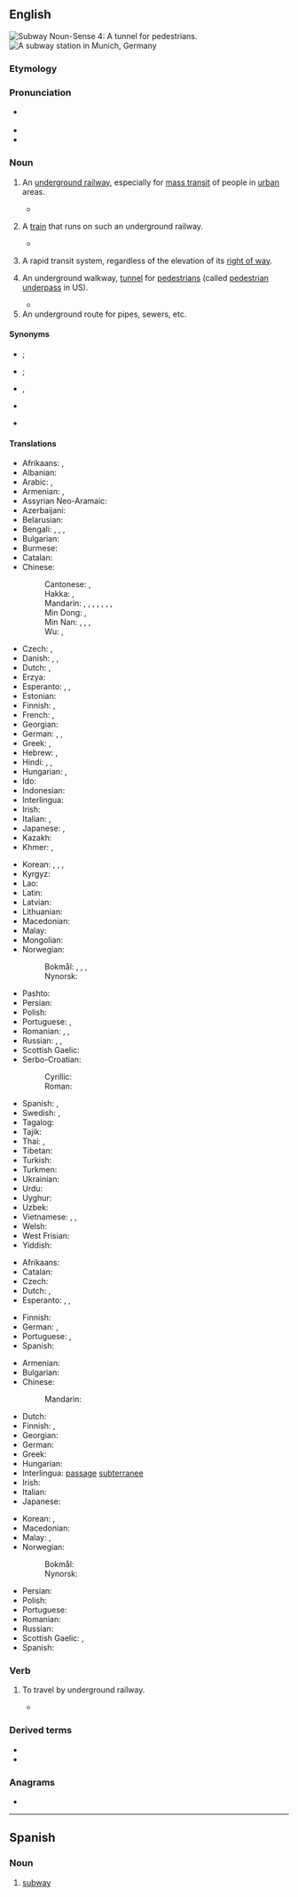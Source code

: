 ==English==
{{wikipedia|dab=subway}}
[[File:Tunnel connecting Red and Blue Subway Train Lines.JPG|thumb|'''Subway''' Noun-Sense 4:<br>A tunnel for pedestrians.]]
[[Image:Munich subway station Westfriedhof.jpg|thumb|right|A '''subway''' station in Munich, Germany]]

===Etymology===
{{prefix|en|sub|way}}

===Pronunciation===
* {{a|UK|US}} {{IPA|en|/ˈsʌbˌweɪ/|[ˈsʌbˌweɪ̯]}}
* {{audio|en|en-us-subway.ogg|Audio (US)}}
* {{rhymes|en|ʌbweɪ|s=2}}

===Noun===
{{en-noun}}

# {{lb|en|North America|Scotland|South Africa}} An [[underground railway]], especially for [[mass transit]] of people in [[urban]] areas. {{topics|en|Rail transportation}}
#* {{quote-book|en|year=2012|author=Andrew Martin|title=Underground Overground: A passenger's history of the Tube|publisher=Profile Books, {{ISBN|978-1846684777}}|page=98|text=In 1884 Greathead was part of a syndicate that obtained powers for another '''subway''' – 'The City of London & Southwark Subway'. The term ''''subway'''' sounded more sophisticated than 'underground railway', which was associated with the sulphurous [[Metropolitan]], and it would be adopted by New York for its own electric metro when work started on that in 1904.}}
# {{lb|en|North America|Scotland|South Africa}} A [[train]] that runs on such an underground railway.
#* {{quote-journal|en
|date=April 29 1981|title=And Only Sixty Cents|author=Russel Baker|journal=The New York Times|passage=Just before you leave, the '''subway''' comes. You get on. It stops at the next station.
|url=https://www.nytimes.com/1981/04/29/opinion/observer-and-only-sixty-cents.html?searchResultPosition=3}}
# {{lb|en|US}} A rapid transit system, regardless of the elevation of its [[right of way]].
# {{lb|en|British}} An underground walkway, [[tunnel]] for [[pedestrian]]s (called [[pedestrian underpass]] in US).
#* {{quote-journal|en|date=2021 December 29|author=Stephen Roberts|title=Stories and facts behind railway plaques: Didcot (1932)|journal=RAIL|issue=947|page=60|text=Heading beneath the tracks via the '''subway''' to the immediate north of the station takes us to the Didcot Railway Centre.}}
# An underground route for pipes, sewers, etc.

====Synonyms====
{{sense|underground railway}}
* {{l|en|metro}}; {{l|en|Métro}} {{q|Paris}}
* {{l|en|tube}}; {{l|en|Tube}} {{q|London}}
* {{l|en|underground}}, {{l|en|underground railway}}
{{sense|rapid transit system}}
* {{l|en|rapid transit}}
{{sense|underground walkway}}
* {{l|en|underpass}}

====Translations====
{{trans-top|underground railway}}
* Afrikaans: {{t|af|moltrein}}, {{t|af|moltreinspoor}}
* Albanian: {{t+|sq|metro|f}}
* Arabic: {{t|ar|مِتْرُو|m}}, {{t|ar|مِتْرُو|m|tr=metro}}
* Armenian: {{t+|hy|մետրո}}, {{t+|hy|մետրոպոլիտեն}}
* Assyrian Neo-Aramaic: {{t|aii|ܡܹܛܪܘܿ|m|tr=meṭro}}
* Azerbaijani: {{t+|az|metro}}
* Belarusian: {{t|be|метро́|n}}
* Bengali: {{t|bn|মেট্রো}}, {{t|bn|আন্ডারগ্রাউন্ড|tr=anḍargraunḍ}}, {{t|bn|সাবওয়ে}}, {{t|bn|দ্রুত পরিবহণ}}
* Bulgarian: {{t|bg|метро́|n}}
* Burmese: {{t|my|မြေအောက်မီးရထား}}
* Catalan: {{t+|ca|metro|m}}
* Chinese:
*: Cantonese: {{t|yue|地鐵|sc=Hani}}, {{t|yue|地铁|tr=dei6 tit3|sc=Hani}}
*: Hakka: {{t|hak|捷運}}, {{t|hak|捷运|tr=chhia̍p-yun}}
*: Mandarin: {{t+|cmn|地鐵|sc=Hani}}, {{t+|cmn|地铁|tr=dìtiě|sc=Hani}}, {{t|cmn|地下鐵路|sc=Hani}}, {{t|cmn|地下铁路|tr=dìxià tiělù|sc=Hani}}, {{t+|cmn|捷運}}, {{t+|cmn|捷运|tr=jiéyùn}} {{qualifier|Taiwan}}, {{t+|cmn|地下鐵}}, {{t+|cmn|地下铁|tr=dìxiàtiě}} {{qualifier|Taiwan}}
*: Min Dong: {{t|cdo|地鐵}}, {{t|cdo|地铁|tr=dê-tiék}}
*: Min Nan: {{t+|nan|地下鐵}}, {{t|nan|地下铁|tr=tē-hā-thih}}, {{t|nan|地鐵}}, {{t|nan|地铁|tr=tē-thih}}
*: Wu: {{t|wuu|地鐵}}, {{t|wuu|地铁|tr=di thiq}}
* Czech: {{t+|cs|metro|n}}, {{t|cs|podzemní dráha|f}}
* Danish: {{t+|da|metro|c}}, {{t|da|undergrundsbane|c}}, {{t|da|tunnelbane|c}}
* Dutch: {{t+|nl|metro|m}}, {{t+|nl|ondergrondse|f}}
* Erzya: {{t|myv|модалкс}}
* Esperanto: {{t|eo|metroo}}, {{t|eo|S-fervojo}}, {{t|eo|subtera fervojo}}
* Estonian: {{t+|et|metroo}}
* Finnish: {{t+|fi|metro}}, {{t+|fi|maanalainen}}
* French: {{t+|fr|métro|m}}, {{t+|fr|métropolitain|m}}
* Georgian: {{t+|ka|მეტრო}}
* German: {{t+|de|U-Bahn|f}}, {{t|de|Metro|f}}, {{t+|de|Untergrundbahn|f}}
* Greek: {{t+|el|μετρό}}, {{t+|el|υπόγειος|m}}
* Hebrew: {{t|he|מֶטְרוֹ|m|tr=metró}}, {{t+|he|רַכֶּבֶת תַּחְתִּית|f}}
* Hindi: {{t|hi|भूमिगत रेल|f}}, {{t|hi|मीट्रो}}, {{t|hi|मेट्रो|f}}
* Hungarian: {{t+|hu|metró}}, {{t+|hu|földalatti}} {{qualifier|underground only}}
* Ido: {{t+|io|metropoliteno}}
* Indonesian: {{t|id|kereta api bawah tanah}}
* Interlingua: {{t|ia|metro}}
* Irish: {{t|ga|traein faoi thalamh|f}}
* Italian: {{t|it|metrò|m|f}}, {{t+|it|metropolitana|f}}
* Japanese: {{t+|ja|地下鉄|tr=ちかてつ, chikatetsu}}, {{t+|ja|メトロ|tr=metoro}}
* Kazakh: {{t+|kk|метро}}
* Khmer: {{t|km|ម៉េត្រូ}}, {{t|km|ផ្លូវក្រោមដី}}
{{trans-mid}}
* Korean: {{t+|ko|지하철(地下鐵)}}, {{t+|ko|전철(電鐵)}}, {{t|ko|도시철도(都市鐵道)}}, {{t|ko|메트로}}
* Kyrgyz: {{t|ky|метро}}
* Lao: {{t|lo|ລົດໄຟໃຕ້ດິນ}}
* Latin: {{t|la| ferrivia metropolitana|f}}
* Latvian: {{t|lv|metro}}
* Lithuanian: {{t|lt|metro}}
* Macedonian: {{t|mk|метро́|n}}
* Malay: {{t|ms|kereta api bawah tanah}}
* Mongolian: {{t+|mn|метро}}
* Norwegian:
*: Bokmål: {{t|nb|tunnelbane|m}}, {{t|nb|T-bane|m}}, {{t+|nb|metro|c}}, {{t|nb|undergrunnsbane|m}}
*: Nynorsk: {{t|nn|tunnelbane|m}}
* Pashto: {{t|ps|مېترو|f|tr=metró}}
* Persian: {{t+|fa|مترو|tr=metro|sc=fa-Arab}}
* Polish: {{t+|pl|metro|n}}
* Portuguese: {{t+|pt|metro|m}} {{qualifier|Portugal}}, {{t+|pt|metrô|m}} {{qualifier|Brazil}}
* Romanian: {{t+|ro|metrou|n}}, {{t+|ro|metro|n}}, {{t+|ro|metropolitan|n}}
* Russian: {{t+|ru|метро́|n}}, {{t+|ru|метрополите́н|m|tr=metropolitɛ́n}}, {{t+|ru|подзе́мка|n}}
* Scottish Gaelic: {{t|gd|fo-rèile|f}}
* Serbo-Croatian:
*: Cyrillic: {{t|sh|мѐтро̄|n}}
*: Roman: {{t+|sh|mètrō|n}}
* Spanish: {{t+|es|metro|m}}, {{t+|es|subte|m}} {{qualifier|Argentina}}
* Swedish: {{t+|sv|tunnelbana|c}}, {{t+|sv|T-bana|c}}
* Tagalog: {{t+|tl|metro}}
* Tajik: {{t+|tg|метро}}
* Thai: {{t|th|รถไฟใต้ดิน}}, {{t|th|เมโทร}}
* Tibetan: {{t|bo|ས་འོག་ལྕགས་ལམ}}
* Turkish: {{t+|tr|metro}}
* Turkmen: {{t|tk|metro}}
* Ukrainian: {{t|uk|метро́|n}}
* Urdu: {{t|ur|میٹرو|tr=meṭro}}
* Uyghur: {{t|ug|مېترو}}
* Uzbek: {{t+|uz|metro}}
* Vietnamese: {{t|vi|xe điện ngầm}}, {{t|vi|tàu điện ngầm}}, {{t|vi|mê-tơ-rô}}
* Welsh: {{t|cy|rheilffordd danddaearol|f}}
* West Frisian: {{t|fy|metro}}
* Yiddish: {{t|yi|מעטראָ|m}}
{{trans-bottom}}

{{trans-top|train of underground railway}}
* Afrikaans: {{t|af|moltrein}}
* Catalan: {{t+|ca|metro|m}}
* Czech: {{t+|cs|metro}}
* Dutch: {{t+|nl|metro|m}}, {{t+|nl|metrostel|n}}
* Esperanto: {{t|eo|metroo}}, {{t|eo|S-trajno}}, {{t|eo|subtrajno}}
{{trans-mid}}
* Finnish: {{t+|fi|metrojuna}}
* German: {{t+|de|U-Bahn|f}}, {{t+|de|Untergrundbahn|f}}
* Portuguese: {{qualifier|Brazil}} {{t+|pt|metrô|m}}, {{qualifier|Portugal}} {{t+|pt|metro|m}}
* Spanish: {{t+|es|metro|m}}
{{trans-bottom}}

{{trans-top|underground walkway}}
* Armenian: {{t+|hy|գետնանցում}}
* Bulgarian: {{t+|bg|подлез|m}}
* Chinese:
*: Mandarin: {{t+|cmn|地下道|tr=dìxiàdào}}
* Dutch: {{t|nl|voetgangerstunnel|m}}
* Finnish: {{t|fi|jalankulkutunneli}}, {{t+|fi|alikäytävä}}
* Georgian: {{t|ka|მიწისქვეშა გადასასვლელი}}
* German: {{t+|de|Unterführung|f}}
* Greek: {{t|el|υπόγεια διάβαση πεζών|f}}
* Hungarian: {{t+|hu|aluljáró}}
* Interlingua: [[passage]] [[subterranee]]
* Irish: {{t|ga|íosbhealach|m}}
* Italian: {{t+|it|sottopasso|m}}
* Japanese: {{t+|ja|地下道|tr=ちかどう, chikadō|sc=Jpan}}
{{trans-mid}}
* Korean: {{t+|ko|지하도(地下道)}}, {{t|ko|토끼굴}}
* Macedonian: {{t|mk|подземен премин|m|sc=Cyrl}}
* Malay: {{t|ms|jalan bawah tanah}}, {{t|ms|jabanah}}
* Norwegian:
*: Bokmål: {{t|nb|gangtunnel|m}}
*: Nynorsk: {{t|nb|gangtunnel|m}}
* Persian: {{t+|fa|زیرگذر|tr=zirgozar}}
* Polish: {{t+|pl|przejście podziemne|n}}
* Portuguese: {{t|pt|[[passagem]] [[subterrânea]]|f}}
* Romanian: {{t|ro|[[pasaj]] [[subteran]]|n}}
* Russian: {{t|ru|[[подзе́мный]] [[перехо́д]]|m}}
* Scottish Gaelic: {{t|gd|fo-shlighe|f}}, {{t|gd|fo-rathad|m}}
* Spanish: {{t|es|paso subterráneo|m}}
{{trans-bottom}}

===Verb===
{{en-verb}}

# {{lb|en|intransitive|US|informal}} To travel by underground railway.
#* {{quote-journal|en|date=February 13, 2008|author=Melissa Clark|title=From Paris, With Hustle|work=New York Times|url=http://www.nytimes.com/2008/02/13/dining/13appetite.html
|passage=I suppose I could have '''subwayed''' around town in search of froufrou French pastry shops.}}

===Derived terms===
* {{l|en|subway car}}
* {{l|en|subwayer}}

===Anagrams===
* {{anagrams|en|a=absuwy|busway}}

----

==Spanish==

===Noun===
{{es-noun|m|subways|pl2=subway}}

# [[#English|subway]]

{{C|es|Rail transportation}}